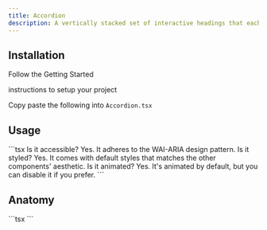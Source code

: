 ```yaml
---
title: Accordion
description: A vertically stacked set of interactive headings that each reveal a section of content.
---
```


<ComponentDemo name="Accordion" />

## <HeaderLink href="#installation">Installation</HeaderLink>

<Steps id="installation">

<Step className="inline-flex items-center gap-2 [&>p]:mt-0">
  Follow the
  <Link className="inline-block underline decoration-primary" href={"/docs/getting-started"}>
    Getting Started
  </Link>
  <p className="leading-7">instructions to setup your project</p>
</Step>
<Step>
  Copy paste the following into <Code>Accordion.tsx</Code>
</Step>
<ComponentSource name="Accordion" />

</Steps>

## <HeaderLink href="#usage">Usage</HeaderLink>

<CodeBlock id="usage">
  ```tsx
  <Accordion type="single" collapsible>
    <AccordionItem value="item-1">
      <AccordionTrigger>Is it accessible?</AccordionTrigger>
      <AccordionContent>Yes. It adheres to the WAI-ARIA design pattern.</AccordionContent>
    </AccordionItem>
    <AccordionItem value="item-2">
      <AccordionTrigger>Is it styled?</AccordionTrigger>
      <AccordionContent>
        Yes. It comes with default styles that matches the other components&apos; aesthetic.
      </AccordionContent>
    </AccordionItem>
    <AccordionItem value="item-3">
      <AccordionTrigger>Is it animated?</AccordionTrigger>
      <AccordionContent>Yes. It&apos;s animated by default, but you can disable it if you prefer.</AccordionContent>
    </AccordionItem>
  </Accordion>
  ```
</CodeBlock>

## <HeaderLink href="#anatomy">Anatomy</HeaderLink>

<CodeBlock id="anatomy">
  ```tsx
  <Accordion>
    <AccordionTrigger></AccordionTrigger>
    <AccordionContent>
      <AccordionItem></AccordionItem>
    </AccordionContent>
  </Accordion>
  ```
</CodeBlock>
